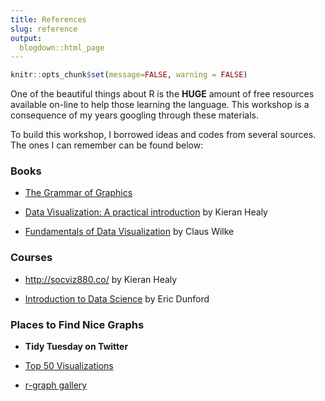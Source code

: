 ```yaml
---
title: References
slug: reference
output:
  blogdown::html_page
---
```

```r
knitr::opts_chunk$set(message=FALSE, warning = FALSE)
```

One of the beautiful things about R is the **HUGE** amount of free resources available on-line to help those learning the language. This workshop is a consequence of my years googling through these materials. 

To build this workshop, I borrowed ideas and codes from several sources. The ones I can remember can be found below:


### Books

- [The Grammar of Graphics](https://www.amazon.com/Grammar-Graphics-Statistics-Computing/dp/0387245448)

- [Data Visualization: A practical introduction](https://socviz.co/) by Kieran Healy 

- [Fundamentals of Data Visualization](https://clauswilke.com/dataviz/index.html) by Claus Wilke

### Courses

- [http://socviz880.co/](http://socviz880.co/) by Kieran Healy

- [Introduction to Data Science](http://ericdunford.com/ppol670/) by Eric Dunford

### Places to Find Nice Graphs

- **Tidy Tuesday on Twitter**

- [Top 50 Visualizations](http://r-statistics.co/Top50-Ggplot2-Visualizations-MasterList-R-Code.html)

- [r-graph gallery](https://www.r-graph-gallery.com/index.html)